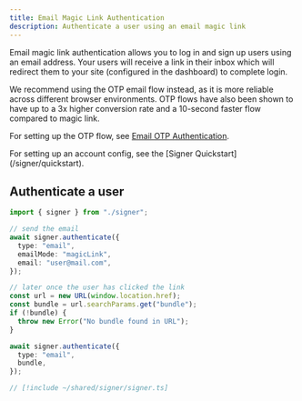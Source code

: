 ```yaml
---
title: Email Magic Link Authentication
description: Authenticate a user using an email magic link
---
```



Email magic link authentication allows you to log in and sign up users using an email address. Your users will receive a link in their inbox which will redirect them to your site (configured in the dashboard) to complete login.

<Tip>
We recommend using the OTP email flow instead, as it is more reliable across different browser environments. OTP flows have also been shown to have up to a 3x higher conversion rate and a 10-second faster flow compared to magic link.

For setting up the OTP flow, see [Email OTP Authentication](/signer/authentication/email-otp).
</Tip>

<Tip>
For setting up an account config, see the [Signer Quickstart](/signer/quickstart).
</Tip>

## Authenticate a user

<CodeBlocks>

```ts twoslash [example.ts]
import { signer } from "./signer";

// send the email
await signer.authenticate({
  type: "email",
  emailMode: "magicLink",
  email: "user@mail.com",
});

// later once the user has clicked the link
const url = new URL(window.location.href);
const bundle = url.searchParams.get("bundle");
if (!bundle) {
  throw new Error("No bundle found in URL");
}

await signer.authenticate({
  type: "email",
  bundle,
});
```

```ts twoslash [signer] filename="signer.ts"
// [!include ~/shared/signer/signer.ts]
```

</CodeBlocks>

